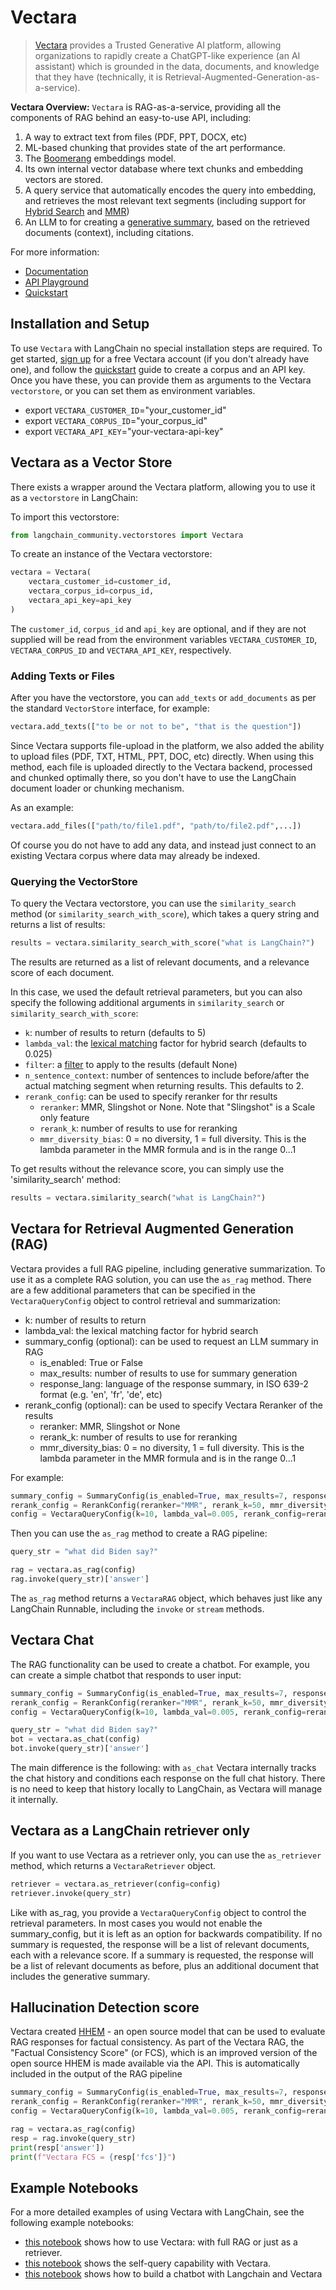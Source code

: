 # Vectara

>[Vectara](https://vectara.com/) provides a Trusted Generative AI platform, allowing organizations to rapidly create a ChatGPT-like experience (an AI assistant) 
> which is grounded in the data, documents, and knowledge that they have (technically, it is Retrieval-Augmented-Generation-as-a-service).

**Vectara Overview:**
`Vectara` is RAG-as-a-service, providing all the components of RAG behind an easy-to-use API, including:
1. A way to extract text from files (PDF, PPT, DOCX, etc)
2. ML-based chunking that provides state of the art performance.
3. The [Boomerang](https://vectara.com/how-boomerang-takes-retrieval-augmented-generation-to-the-next-level-via-grounded-generation/) embeddings model.
4. Its own internal vector database where text chunks and embedding vectors are stored.
5. A query service that automatically encodes the query into embedding, and retrieves the most relevant text segments
(including support for [Hybrid Search](https://docs.vectara.com/docs/api-reference/search-apis/lexical-matching) and 
[MMR](https://vectara.com/get-diverse-results-and-comprehensive-summaries-with-vectaras-mmr-reranker/))
7. An LLM to for creating a [generative summary](https://docs.vectara.com/docs/learn/grounded-generation/grounded-generation-overview), based on the retrieved documents (context), including citations.

For more information:
- [Documentation](https://docs.vectara.com/docs/)
- [API Playground](https://docs.vectara.com/docs/rest-api/)
- [Quickstart](https://docs.vectara.com/docs/quickstart)

## Installation and Setup

To use `Vectara` with LangChain no special installation steps are required. 
To get started, [sign up](https://vectara.com/integrations/langchain) for a free Vectara account (if you don't already have one), 
and follow the [quickstart](https://docs.vectara.com/docs/quickstart) guide to create a corpus and an API key. 
Once you have these, you can provide them as arguments to the Vectara `vectorstore`, or you can set them as environment variables.

- export `VECTARA_CUSTOMER_ID`="your_customer_id"
- export `VECTARA_CORPUS_ID`="your_corpus_id"
- export `VECTARA_API_KEY`="your-vectara-api-key"

## Vectara as a Vector Store

There exists a wrapper around the Vectara platform, allowing you to use it as a `vectorstore` in LangChain:

To import this vectorstore:
```python
from langchain_community.vectorstores import Vectara
```

To create an instance of the Vectara vectorstore:
```python
vectara = Vectara(
    vectara_customer_id=customer_id, 
    vectara_corpus_id=corpus_id, 
    vectara_api_key=api_key
)
```
The `customer_id`, `corpus_id` and `api_key` are optional, and if they are not supplied will be read from 
the environment variables `VECTARA_CUSTOMER_ID`, `VECTARA_CORPUS_ID` and `VECTARA_API_KEY`, respectively.

### Adding Texts or Files

After you have the vectorstore, you can `add_texts` or `add_documents` as per the standard `VectorStore` interface, for example:

```python
vectara.add_texts(["to be or not to be", "that is the question"])
```

Since Vectara supports file-upload in the platform, we also added the ability to upload files (PDF, TXT, HTML, PPT, DOC, etc) directly. 
When using this method, each file is uploaded directly to the Vectara backend, processed and chunked optimally there, so you don't have to use the LangChain document loader or chunking mechanism.

As an example:

```python
vectara.add_files(["path/to/file1.pdf", "path/to/file2.pdf",...])
```

Of course you do not have to add any data, and instead just connect to an existing Vectara corpus where data may already be indexed.

### Querying the VectorStore

To query the Vectara vectorstore, you can use the `similarity_search` method (or `similarity_search_with_score`), which takes a query string and returns a list of results:
```python
results = vectara.similarity_search_with_score("what is LangChain?")
```
The results are returned as a list of relevant documents, and a relevance score of each document.

In this case, we used the default retrieval parameters, but you can also specify the following additional arguments in `similarity_search` or `similarity_search_with_score`:
- `k`: number of results to return (defaults to 5)
- `lambda_val`: the [lexical matching](https://docs.vectara.com/docs/api-reference/search-apis/lexical-matching) factor for hybrid search (defaults to 0.025)
- `filter`: a [filter](https://docs.vectara.com/docs/common-use-cases/filtering-by-metadata/filter-overview) to apply to the results (default None)
- `n_sentence_context`: number of sentences to include before/after the actual matching segment when returning results. This defaults to 2.
- `rerank_config`: can be used to specify reranker for thr results
   - `reranker`: MMR, Slingshot or None. Note that "Slingshot" is a Scale only feature
   - `rerank_k`: number of results to use for reranking
   - `mmr_diversity_bias`: 0 = no diversity, 1 = full diversity. This is the lambda parameter in the MMR formula and is in the range 0...1

To get results without the relevance score, you can simply use the 'similarity_search' method:
```python   
results = vectara.similarity_search("what is LangChain?")
```

## Vectara for Retrieval Augmented Generation (RAG)

Vectara provides a full RAG pipeline, including generative summarization. To use it as a complete RAG solution, you can use the `as_rag` method.
There are a few additional parameters that can be specified in the `VectaraQueryConfig` object to control retrieval and summarization:
* k: number of results to return
* lambda_val: the lexical matching factor for hybrid search
* summary_config (optional): can be used to request an LLM summary in RAG
   - is_enabled: True or False
   - max_results: number of results to use for summary generation
   - response_lang: language of the response summary, in ISO 639-2 format (e.g. 'en', 'fr', 'de', etc)
* rerank_config (optional): can be used to specify Vectara Reranker of the results
   - reranker: MMR, Slingshot or None
   - rerank_k: number of results to use for reranking
   - mmr_diversity_bias: 0 = no diversity, 1 = full diversity. 
     This is the lambda parameter in the MMR formula and is in the range 0...1

For example:

```python
summary_config = SummaryConfig(is_enabled=True, max_results=7, response_lang='eng')
rerank_config = RerankConfig(reranker="MMR", rerank_k=50, mmr_diversity_bias=0.2)
config = VectaraQueryConfig(k=10, lambda_val=0.005, rerank_config=rerank_config, summary_config=summary_config)
```
Then you can use the `as_rag` method to create a RAG pipeline:

```python
query_str = "what did Biden say?"

rag = vectara.as_rag(config)
rag.invoke(query_str)['answer']
```

The `as_rag` method returns a `VectaraRAG` object, which behaves just like any LangChain Runnable, including the `invoke` or `stream` methods.

## Vectara Chat

The RAG functionality can be used to create a chatbot. For example, you can create a simple chatbot that responds to user input:

```python
summary_config = SummaryConfig(is_enabled=True, max_results=7, response_lang='eng')
rerank_config = RerankConfig(reranker="MMR", rerank_k=50, mmr_diversity_bias=0.2)
config = VectaraQueryConfig(k=10, lambda_val=0.005, rerank_config=rerank_config, summary_config=summary_config)

query_str = "what did Biden say?"
bot = vectara.as_chat(config)
bot.invoke(query_str)['answer']
```

The main difference is the following: with `as_chat` Vectara internally tracks the chat history and conditions each response on the full chat history.
There is no need to keep that history locally to LangChain, as Vectara will manage it internally.

## Vectara as a LangChain retriever only

If you want to use Vectara as a retriever only, you can use the `as_retriever` method, which returns a `VectaraRetriever` object.
```python
retriever = vectara.as_retriever(config=config)
retriever.invoke(query_str)
```

Like with as_rag, you provide a `VectaraQueryConfig` object to control the retrieval parameters.
In most cases you would not enable the summary_config, but it is left as an option for backwards compatibility. 
If no summary is requested, the response will be a list of relevant documents, each with a relevance score.
If a summary is requested, the response will be a list of relevant documents as before, plus an additional document that includes the generative summary.

## Hallucination Detection score

Vectara created [HHEM](https://huggingface.co/vectara/hallucination_evaluation_model) - an open source model that can be used to evaluate RAG responses for factual consistency. 
As part of the Vectara RAG, the "Factual Consistency Score" (or FCS), which is an improved version of the open source HHEM is made available via the API. 
This is automatically included in the output of the RAG pipeline

```python
summary_config = SummaryConfig(is_enabled=True, max_results=7, response_lang='eng')
rerank_config = RerankConfig(reranker="MMR", rerank_k=50, mmr_diversity_bias=0.2)
config = VectaraQueryConfig(k=10, lambda_val=0.005, rerank_config=rerank_config, summary_config=summary_config)

rag = vectara.as_rag(config)
resp = rag.invoke(query_str)
print(resp['answer'])
print(f"Vectara FCS = {resp['fcs']}")
```

## Example Notebooks

For a more detailed examples of using Vectara with LangChain, see the following example notebooks:
* [this notebook](/docs/integrations/vectorstores/vectara) shows how to use Vectara: with full RAG or just as a retriever.
* [this notebook](/docs/integrations/retrievers/self_query/vectara_self_query) shows the self-query capability with Vectara.
* [this notebook](/docs/integrations/providers/vectara/vectara_chat) shows how to build a chatbot with Langchain and Vectara

